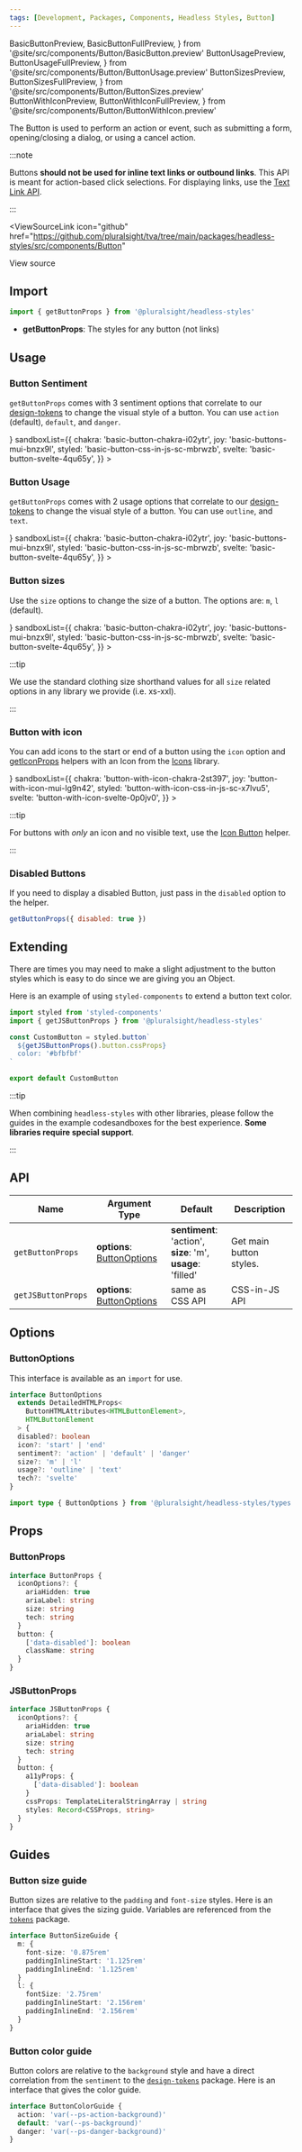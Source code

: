 ```yaml
---
tags: [Development, Packages, Components, Headless Styles, Button]
---
```


<!-- TODO: As of 2.0.0-beta.17 live-codeblock do not support imports. -->
<!-- Keep an eye out so we can kill the components we are importing in. -->
<!-- https://docusaurus.io/docs/markdown-features/code-blocks#imports -->

  BasicButtonPreview,
  BasicButtonFullPreview,
} from '@site/src/components/Button/BasicButton.preview'
  ButtonUsagePreview,
  ButtonUsageFullPreview,
} from '@site/src/components/Button/ButtonUsage.preview'
  ButtonSizesPreview,
  ButtonSizesFullPreview,
} from '@site/src/components/Button/ButtonSizes.preview'
  ButtonWithIconPreview,
  ButtonWithIconFullPreview,
} from '@site/src/components/Button/ButtonWithIcon.preview'

<ReleaseNote />

The Button is used to perform an action or event, such as submitting a form, opening/closing a dialog, or using a cancel action.

:::note

Buttons **should not be used for inline text links or outbound links**.
This API is meant for action-based click selections.
For displaying links, use the [Text Link API](./TextLink.mdx).

:::

<ViewSourceLink
  icon="github"
  href="https://github.com/pluralsight/tva/tree/main/packages/headless-styles/src/components/Button"
>
  View source
</ViewSourceLink>

## Import

```javascript
import { getButtonProps } from '@pluralsight/headless-styles'
```

- **getButtonProps**: The styles for any button (not links)

## Usage

### Button Sentiment

`getButtonProps` comes with 3 sentiment options that correlate to our [design-tokens](../tokens/intro#naming-convention) to change the visual style of a button. You can use `action` (default), `default`, and `danger`.

<BasicButton />
<LiveExampleTabs
  fullCode={<BasicButtonFullPreview />}
  sandboxList={{
    chakra: 'basic-button-chakra-i02ytr',
    joy: 'basic-buttons-mui-bnzx9l',
    styled: 'basic-button-css-in-js-sc-mbrwzb',
    svelte: 'basic-button-svelte-4qu65y',
  }}
>
  <BasicButtonPreview />
</LiveExampleTabs>

### Button Usage

`getButtonProps` comes with 2 usage options that correlate to our [design-tokens](../tokens/intro#naming-convention) to change the visual style of a button. You can use `outline`, and `text`.

<ButtonUsage />
<LiveExampleTabs
  fullCode={<ButtonUsageFullPreview />}
  sandboxList={{
    chakra: 'basic-button-chakra-i02ytr',
    joy: 'basic-buttons-mui-bnzx9l',
    styled: 'basic-button-css-in-js-sc-mbrwzb',
    svelte: 'basic-button-svelte-4qu65y',
  }}
>
  <ButtonUsagePreview />
</LiveExampleTabs>

### Button sizes

Use the `size` options to change the size of a button. The options are: `m`, `l` (default).

<ButtonSizes />
<LiveExampleTabs
  fullCode={<ButtonSizesFullPreview />}
  sandboxList={{
    chakra: 'basic-button-chakra-i02ytr',
    joy: 'basic-buttons-mui-bnzx9l',
    styled: 'basic-button-css-in-js-sc-mbrwzb',
    svelte: 'basic-button-svelte-4qu65y',
  }}
>
  <ButtonSizesPreview />
</LiveExampleTabs>

:::tip

We use the standard clothing size shorthand values for all `size` related options in any library we provide (i.e. xs-xxl).

:::

### Button with icon

You can add icons to the start or end of a button using the `icon` option and [getIconProps](./Icon.mdx) helpers with an Icon from the [Icons](../icons/intro) library.

<ButtonWithIcon />
<LiveExampleTabs
  fullCode={<ButtonWithIconFullPreview />}
  sandboxList={{
    chakra: 'button-with-icon-chakra-2st397',
    joy: 'button-with-icon-mui-lg9n42',
    styled: 'button-with-icon-css-in-js-sc-x7lvu5',
    svelte: 'button-with-icon-svelte-0p0jv0',
  }}
>
  <ButtonWithIconPreview />
</LiveExampleTabs>

:::tip

For buttons with _only_ an icon and no visible text, use the [Icon Button](./IconButton.mdx) helper.

:::

### Disabled Buttons

If you need to display a disabled Button, just pass in the `disabled` option to the helper.

```jsx title="Disabled Button example"
getButtonProps({ disabled: true })
```

## Extending

There are times you may need to make a slight adjustment to the button styles which is easy to do since we are giving you an Object.

Here is an example of using `styled-components` to extend a button text color.

```jsx title=page/Login/components/CustomButton.jsx
import styled from 'styled-components'
import { getJSButtonProps } from '@pluralsight/headless-styles'

const CustomButton = styled.button`
  ${getJSButtonProps().button.cssProps}
  color: '#bfbfbf'
`

export default CustomButton
```

:::tip

When combining `headless-styles` with other libraries, please follow the guides in the example codesandboxes for the best experience. **Some libraries require special support**.

:::

## API

| Name               | Argument Type                                | Default                               | Description             |
| ------------------ | -------------------------------------------- | ------------------------------------- | ----------------------- |
| `getButtonProps`   | **options**: [ButtonOptions](#buttonoptions) | **sentiment**: 'action', <br />**size**: 'm', <br />**usage**: 'filled' | Get main button styles. |
| `getJSButtonProps` | **options**: [ButtonOptions](#buttonoptions) | same as CSS API                       | CSS-in-JS API           |

## Options

### ButtonOptions

This interface is available as an `import` for use.

```typescript
interface ButtonOptions
  extends DetailedHTMLProps<
    ButtonHTMLAttributes<HTMLButtonElement>,
    HTMLButtonElement
  > {
  disabled?: boolean
  icon?: 'start' | 'end'
  sentiment?: 'action' | 'default' | 'danger'
  size?: 'm' | 'l'
  usage?: 'outline' | 'text'
  tech?: 'svelte'
}
```

```typescript title="Import example"
import type { ButtonOptions } from '@pluralsight/headless-styles/types'
```

## Props

### ButtonProps

```typescript
interface ButtonProps {
  iconOptions?: {
    ariaHidden: true
    ariaLabel: string
    size: string
    tech: string
  }
  button: {
    ['data-disabled']: boolean
    className: string
  }
}
```

### JSButtonProps

```typescript
interface JSButtonProps {
  iconOptions?: {
    ariaHidden: true
    ariaLabel: string
    size: string
    tech: string
  }
  button: {
    a11yProps: {
      ['data-disabled']: boolean
    }
    cssProps: TemplateLiteralStringArray | string
    styles: Record<CSSProps, string>
  }
}
```

## Guides

### Button size guide

Button sizes are relative to the `padding` and `font-size` styles. Here is an interface that gives the sizing guide. Variables are referenced from the [`tokens`](../tokens/intro.md) package.

```typescript title="Example interface - does not exist in types"
interface ButtonSizeGuide {
  m: {
    font-size: '0.875rem'
    paddingInlineStart: '1.125rem'
    paddingInlineEnd: '1.125rem'
  }
  l: {
    fontSize: '2.75rem'
    paddingInlineStart: '2.156rem'
    paddingInlineEnd: '2.156rem'
  }
}
```

### Button color guide

Button colors are relative to the `background` style and have a direct correlation from the `sentiment` to the [`design-tokens`](../tokens/intro.md) package. Here is an interface that gives the color guide.

```typescript title="Example interface - does not exist in types"
interface ButtonColorGuide {
  action: 'var(--ps-action-background)'
  default: 'var(--ps-background)'
  danger: 'var(--ps-danger-background)'
}
```
